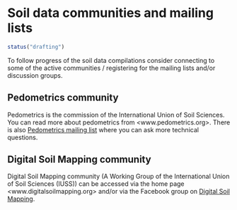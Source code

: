 # Soil data communities and mailing lists

```r
status("drafting")
```

To follow progress of the soil data compilations consider connecting to some of the 
active communities / registering for the mailing lists and/or discussion groups.

## Pedometrics community

Pedometrics is the commission of the International Union of Soil Sciences. You can 
read more about pedometrics from <www.pedometrics.org>. There is also [Pedometrics 
mailing list](https://mailman.sydney.edu.au/mailman/listinfo/pedometrics) where you 
can ask more technical questions.

## Digital Soil Mapping community

Digital Soil Mapping community (A Working Group of the International Union of Soil Sciences (IUSS)) 
can be accessed via the home page <www.digitalsoilmapping.org> and/or 
via the Facebook group on [Digital Soil Mapping](https://www.facebook.com/groups/DigitalSoilMapping).

